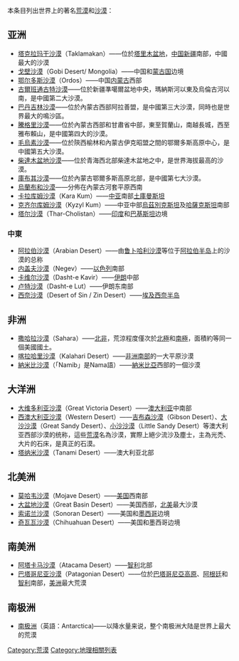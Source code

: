 本条目列出世界上的著名[[荒漠|荒漠]]和[[沙漠|沙漠]]：

==亚洲==
* [[塔克拉玛干沙漠|塔克拉玛干沙漠]]（Taklamakan）——位於[[塔里木盆地|塔里木盆地]]，[[中国|中国]][[新疆|新疆]]南部，中國最大的沙漠
* [[戈壁沙漠|戈壁沙漠]]（Gobi Desert/ Mongolia）——中国和[[蒙古国|蒙古国]]边境
* [[鄂尔多斯沙漠|鄂尔多斯沙漠]]（Ordos）——中国[[内蒙古|内蒙古]]西部
* [[古爾班通古特沙漠|古爾班通古特沙漠]]——位於新疆準噶爾盆地中央，瑪納斯河以東及烏倫古河以南，是中國第二大沙漠。
* [[巴丹吉林沙漠|巴丹吉林沙漠]]——位於內蒙古西部阿拉善盟，是中國第三大沙漠，同時也是世界最大的鳴沙區。
* [[騰格里沙漠|騰格里沙漠]]——位於內蒙古西部和甘肅省中部，東至賀蘭山，南越長城，西至雅布賴山，是中國第四大的沙漠。
* [[毛烏素沙漠|毛烏素沙漠]]——位於陝西榆林和內蒙古伊克昭盟之間的鄂爾多斯高原中心，是中國第五大沙漠。
* [[柴達木盆地沙漠|柴達木盆地沙漠]]——位於青海西北部柴達木盆地之中，是世界海拔最高的沙漠。
* [[庫布其沙漠|庫布其沙漠]]——位於內蒙古鄂爾多斯高原北部，是中國第七大沙漠。
* [[烏蘭布和沙漠|烏蘭布和沙漠]]——分佈在內蒙古河套平原西南
* [[卡拉库姆沙漠|卡拉库姆沙漠]]（Kara Kum）——[[中亚|中亚]]南部[[土庫曼斯坦|土庫曼斯坦]]
* [[克孜勒庫姆沙漠|克齐尔库姆沙漠]]（Kyzyl Kum）——中亚中部[[烏茲別克斯坦|烏茲別克斯坦]]及[[哈薩克斯坦|哈薩克斯坦]]南部
* [[塔尔沙漠|塔尔沙漠]]（Thar-Cholistan）——[[印度|印度]]和[[巴基斯坦|巴基斯坦]]边境

===中東===
* [[阿拉伯沙漠|阿拉伯沙漠]]（Arabian Desert）——由[[鲁卜哈利沙漠|鲁卜哈利沙漠]]等位于[[阿拉伯半岛|阿拉伯半岛]]上的沙漠的总称
* [[内盖夫沙漠|内盖夫沙漠]]（Negev）——[[以色列|以色列]]南部
* [[卡维尔沙漠|卡维尔沙漠]]（Dasht-e Kavir）——[[伊朗|伊朗]]中部
* [[卢特沙漠|卢特沙漠]]（Dasht-e Lut）——伊朗东南部
* [[西奈沙漠|西奈沙漠]]（Desert of Sin / Zin Desert）——[[埃及|埃及]][[西奈半岛|西奈半岛]]

==非洲==
* [[撒哈拉沙漠|撒哈拉沙漠]]（Sahara）——[[北非|北非]]，荒涼程度僅次於[[北極|北極]]和[[南極|南極]]，面積約等同一個美國國土。
* [[喀拉哈里沙漠|喀拉哈里沙漠]]（Kalahari Desert）——[[非洲南部|非洲南部]]的一大平原沙漠
* [[納米比沙漠|納米比沙漠]]（「Namib」是Nama語）——[[納米比亞|納米比亞]]西部的一個沙漠

==大洋洲==
* [[大维多利亚沙漠|大维多利亚沙漠]]（Great Victoria Desert）——[[澳大利亚|澳大利亚]]中南部
* [[西澳大利亚沙漠|西澳大利亚沙漠]]（Western Desert）——[[吉布森沙漠|吉布森沙漠]]（Gibson Desert）、[[大沙沙漠|大沙沙漠]]（Great Sandy Desert）、[[小沙沙漠|小沙沙漠]]（Little Sandy Desert）等澳大利亚西部沙漠的统称，這些[[荒漠|荒漠]]名為沙漠，實際上絕少流沙及塵士，主為光禿、大片的石床，是真正的石漠。
* [[塔纳米沙漠|塔纳米沙漠]]（Tanami Desert）——澳大利亚北部

==北美洲==
* [[莫哈韦沙漠|莫哈韦沙漠]]（Mojave Desert）——[[美国|美国]]西南部
* [[大盆地沙漠|大盆地沙漠]]（Great Basin Desert）——美国西部，[[北美|北美]]最大沙漠
* [[索诺兰沙漠|索诺兰沙漠]]（Sonoran Desert）——美国和[[墨西哥|墨西哥]]边境
* [[奇瓦瓦沙漠|奇瓦瓦沙漠]]（Chihuahuan Desert）——美国和墨西哥边境

==南美洲==
* [[阿塔卡马沙漠|阿塔卡马沙漠]]（Atacama Desert）——[[智利|智利]]北部
* [[巴塔哥尼亚沙漠|巴塔哥尼亚沙漠]]（Patagonian Desert）——位於[[巴塔哥尼亞高原|巴塔哥尼亞高原]]、[[阿根廷|阿根廷]]和[[智利|智利]]南部，[[美洲|美洲]]最大荒漠

==南极洲==
* [[南极洲|南极洲]]（英語：Antarctica)——以降水量来说，整个南极洲大陆是世界上最大的荒漠

{{荒漠}}

[[Category:荒漠|Category:荒漠]]
[[Category:地理相關列表|Category:地理相關列表]]